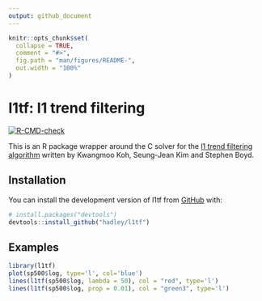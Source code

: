 ```yaml
---
output: github_document
---
```


<!-- README.md is generated from README.Rmd. Please edit that file -->

```r
knitr::opts_chunk$set(
  collapse = TRUE,
  comment = "#>",
  fig.path = "man/figures/README-",
  out.width = "100%"
)
```

# l1tf: l1 trend filtering

<!-- badges: start -->
[![R-CMD-check](https://github.com/hadley/l1tf/actions/workflows/R-CMD-check.yaml/badge.svg)](https://github.com/hadley/l1tf/actions/workflows/R-CMD-check.yaml)
<!-- badges: end -->

This is an R package wrapper around the C solver for the [l1 trend filtering algorithm](https://web.stanford.edu/~boyd/l1_tf/) written by Kwangmoo Koh, Seung-Jean Kim and Stephen Boyd.

## Installation

You can install the development version of l1tf from [GitHub](https://github.com/) with:

``` r
# install.packages("devtools")
devtools::install_github("hadley/l1tf")
```

## Examples

```r
library(l1tf)
plot(sp500$log, type='l', col='blue')
lines(l1tf(sp500$log, lambda = 50), col = "red", type='l')
lines(l1tf(sp500$log, prop = 0.01), col = "green3", type='l')
```
